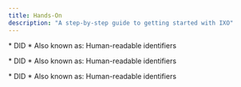 ```yaml
---
title: Hands-On
description: "A step-by-step guide to getting started with IXO"
---
```


<Steps>
  <Step title="Set up your personal Spatial Web Domain">
    <p>
      <AccordionGroup>
        <Accordion title="Web Portal">
          * DID
          * Also known as: Human-readable identifiers
        </Accordion>
      </AccordionGroup>
    </p>
  </Step>
  <Step title="Create your first Cognitive Digital Twin">
     <p>
      <AccordionGroup>
        <Accordion title="Web Portal">
          * DID
          * Also known as: Human-readable identifiers
        </Accordion>
      </AccordionGroup>
    </p>
  </Step>
 <Step title="Ledger your Self-Sovereign Identity">
    <p>
      <AccordionGroup>
        <Accordion title="Web Portal">
          * DID
          * Also known as: Human-readable identifiers
        </Accordion>
      </AccordionGroup>
    </p>
  </Step>
</Steps>
